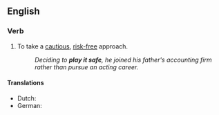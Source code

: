==English==

===Verb===
{{head|en|verb|head=[[play]] [[it]] [[safe]]}}

# {{context|idiomatic|lang=en}} To take a [[cautious]], [[risk-free]] approach.
#: ''Deciding to '''play it safe''',  he joined his father's accounting firm rather than pursue an acting career.''

====Translations====
{{trans-top|take a cautious, risk-free approach}}
* Dutch: {{t-|nl|het op zeker spelen}}
* German: {{t-|de|auf Nummer sicher gehen}}
{{trans-mid}}
{{trans-bottom}}